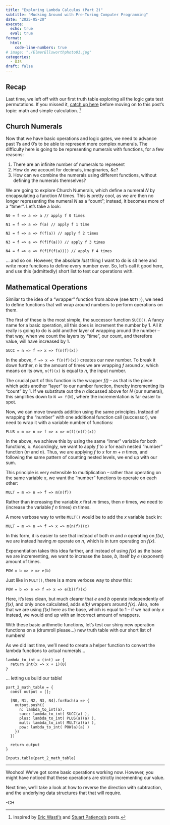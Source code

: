 ```yaml
---
title: "Exploring Lambda Calculus (Part 2)"
subtitle: "Mucking Around with Pre-Turing Computer Programming"
date: "2025-05-20"
execute: 
  echo: true
  eval: true
format: 
  html: 
    code-line-numbers: true
# image: "./ElmerEllsworthphoto01.jpg"
categories:
  - OJS
draft: false
---
```


## Recap

Last time, we left off with our first truth table exploring all the logic gate test permutations. If you missed it, [catch up here](../20250430-lambda-calculus/index.qmd) before moving on to this post's topic: math and simple calculation. [^1]

## Church Numerals

Now that we have basic operations and logic gates, we need to advance past 1's and 0's to be able to represent more complex numerals. The difficulty here is going to be representing numerals with functions, for a few reasons:

1. There are an infinite number of numerals to represent
2. How do we account for decimals, imaginaries, &c?
3. How can we combine the numerals using different functions, without defining the numerals themselves?

We are going to explore Church Numerals, which define a numeral *N* by encapsulating a function *N* times. This is pretty cool, as we are then no longer representing the numeral *N* as a "count"; instead, it becomes more of a "timer". Let's take a look:

```ojs
N0 = f => a => a // apply f 0 times
```

```ojs
N1 = f => a => f(a) // apply f 1 time
```

```ojs
N2 = f => a => f(f(a)) // apply f 2 times
```

```ojs
N3 = f => a => f(f(f(a))) // apply f 3 times
```

```ojs
N4 = f => a => f(f(f(f(a)))) // apply f 4 times
```

... and so on. However, the absolute *last* thing I want to do is sit here and write more functions to define every number ever. So, let's call it good here, and use this (admittedly) short list to test our operations with.

## Mathematical Operations

Similar to the idea of a "wrapper" function from above (see `NOT()`), we need to define functions that will wrap around numbers to perform operations on them.

The first of these is the most simple, the successor function `SUCC()`. A fancy name for a basic operation, all this does is increment the number by 1. All it really is going to do is add another layer of wrapping around the number -- that way, when we count the layers by "time", our count, and therefore value, will have increased by 1.

```ojs
SUCC = n => f => x => f(n(f)(x))
```

In the above, `f => x => f(n(f)(x))` creates our new number. To break it down further, *n* is the amount of times we are wrapping *f* around *x*, which means on its own, `n(f)(x)` is equal to *n*, the input number.

The crucial part of this function is the wrapper *f()* -- as that is the piece which adds another "layer" to our number function, thereby incrementing its "count" by 1. If we substitute out the *n* discussed above for *N* (our numeral), this simplifies down to `N => f(N)`, where the incrementation is far easier to spot.

Now, we can move towards addition using the same principles. Instead of wrapping the "number" with one additional function call (successor), we need to wrap it with a variable number of functions:

```ojs
PLUS = m => n => f => x => m(f)(n(f)(x))
```

In the above, we achieve this by using the same "inner" variable for both functions, *x*. Accordingly, we want to apply *f* to *x* for each nested "number" function (*m* and *n*). Thus, we are applying *f* to *x* for *m* + *n* times, and following the same pattern of counting nested levels, we end up with our sum.

This principle is very extensible to multiplication -- rather than operating on the same variable *x*, we want the "number" functions to operate on each other:

```ojs
MULT = m => n => f => m(n(f))
```

Rather than increasing the variable *x* first *m* times, then *n* times, we need to (increase the variable *f* *n* times) *m* times.

A more verbose way to write `MULT()` would be to add the *x* variable back in:

`MULT = m => n => f => x => m(n(f))(x)`

In this form, it is easier to see that instead of both *m* and *n* operating on *f(x)*, we are instead having *m* operate on *n*, which is in turn operating on *f(x)*.

Exponentiation takes this idea farther, and instead of using *f(x)* as the base we are incrementing, we want to increase the base, *b*, itself by *e* (exponent) amount of times.

```ojs
POW = b => e => e(b)
```

Just like in `MULT()`, there is a more verbose way to show this:

`POW = b => e => f => x => e(b)(f)(x)`

Here, it's less clean, but much clearer that *e* and *b* operate independently of *f(x)*, and only once calculated, adds *e(b)* wrappers around *f(x)*. Also, note that we are using *f(x)* here as the base, which is equal to 1 -- if we had only *x* instead, we would end up with an incorrect amount of wrappers.

With these basic arithmetic functions, let's test our shiny new operation functions on a (drumroll please...) new truth table with our short list of numbers!

As we did last time, we'll need to create a helper function to convert the lambda functions to actual numerals...

```ojs
lambda_to_int = (int) => {
  return int(x => x + 1)(0)
}
```

... letting us build our table!

```ojs
part_2_math_table = {
  const output = [];
  
  [N0, N1, N2, N3, N4].forEach(a => {    
    output.push({
      n: lambda_to_int(a),
      succ: lambda_to_int( SUCC(a) ),
      plus: lambda_to_int( PLUS(a)(a) ),
      mult: lambda_to_int( MULT(a)(a) ),
      pow: lambda_to_int( POW(a)(a) )
    })
  })

  return output
}
```

```ojs
Inputs.table(part_2_math_table)
```

------------------------------------------------------------------------

Woohoo! We've got some basic operations working now. However, you might have noticed that these operations are strictly incrementing our value.

Next time, we'll take a look at how to reverse the direction with subtraction, and the underlying data structures that that will require.

-CH

[^1]: Inspired by [Eric Wastl's](http://hexatlas.com/entries/7) and [Stuart Patience's](https://www.driverlesscrocodile.com/tools-and-techniques/lambda-calculus-for-people-a-step-behind-me-2-boolean-logic/) posts.